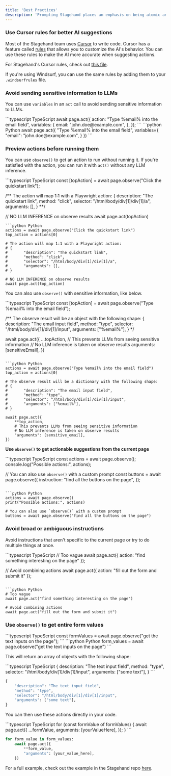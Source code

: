 ```yaml
---
title: 'Best Practices'
description: 'Prompting Stagehand places an emphasis on being atomic and specific. Here are some guidelines to help you use Stagehand effectively.'
---
```


### Use Cursor rules for better AI suggestions

Most of the Stagehand team uses [Cursor](https://www.cursor.com/) to write code. Cursor has a feature called [rules](https://docs.cursor.com/context/rules-for-ai) that allows you to customize the AI's behavior. You can use these rules to make the AI more accurate when suggesting actions.

For Stagehand's Cursor rules, check out [this file](https://github.com/browserbase/stagehand-scaffold/blob/main/.cursorrules). 

If you're using Windsurf, you can use the same rules by adding them to your `.windsurfrules` file.

### Avoid sending sensitive information to LLMs

You can use `variables` in an `act` call to avoid sending sensitive information to LLMs.

<CodeGroup>
```typescript TypeScript
await page.act({
	action: "Type %email% into the email field",
	variables: {
		email: "john.doe@example.com",
	},
});
```
```python Python
await page.act({
	"Type %email% into the email field",
	variables={
		"email": "john.doe@example.com",
	}
})
```
</CodeGroup>

### Preview actions before running them
You can use `observe()` to get an action to run without running it.
If you're satisfied with the action, you can run it with `act()` without any LLM inference.

<CodeGroup>
```typescript TypeScript
const [topAction] = await page.observe("Click the quickstart link");

/** The action will map 1:1 with a Playwright action:
{
	description: "The quickstart link",
	method: "click",
	selector: "/html/body/div[1]/div[1]/a",
	arguments: [],
}
**/

// NO LLM INFERENCE on observe results
await page.act(topAction)
```
```python Python
actions = await page.observe("Click the quickstart link")
top_action = actions[0]

# The action will map 1:1 with a Playwright action:
# {
#		"description": "The quickstart link",
#		"method": "click",
#		"selector": "/html/body/div[1]/div[1]/a",
#		"arguments": [],
# }

# NO LLM INFERENCE on observe results
await page.act(top_action)
```
</CodeGroup>

You can also use `observe()` with sensitive information, like below.

<CodeGroup>
```typescript TypeScript
const [topAction] = await page.observe("Type %email% into the email field");

/** The observe result will be an object with the following shape:
{
	description: "The email input field",
	method: "type",
	selector: "/html/body/div[1]/div[1]/input",
	arguments: ["%email%"],
}
*/

await page.act({
	...topAction,
	// This prevents LLMs from seeing sensitive information
	// No LLM inference is taken on observe results
	arguments: [sensitiveEmail],
})
```

```python Python
actions = await page.observe("Type %email% into the email field")
top_action = actions[0]

# The observe result will be a dictionary with the following shape:
# {
#		"description": "The email input field",
#		"method": "type",
#		"selector": "/html/body/div[1]/div[1]/input",
#		"arguments": ["%email%"],
# }

await page.act({
	**top_action,
	# This prevents LLMs from seeing sensitive information
	# No LLM inference is taken on observe results
	"arguments": [sensitive_email],
})
```
</CodeGroup>

**Use `observe()` to get actionable suggestions from the current page**

<CodeGroup>
```typescript TypeScript
const actions = await page.observe();
console.log("Possible actions:", actions);

// You can also use `observe()` with a custom prompt
const buttons = await page.observe({
	instruction: "find all the buttons on the page",
});
```

```python Python
actions = await page.observe()
print("Possible actions:", actions)

# You can also use `observe()` with a custom prompt
buttons = await page.observe("find all the buttons on the page")
```
</CodeGroup>

### Avoid broad or ambiguous instructions
Avoid instructions that aren't specific to the current page or try to do multiple things at once.

<CodeGroup>
```typescript TypeScript
// Too vague
await page.act({ action: "find something interesting on the page" });

// Avoid combining actions
await page.act({ action: "fill out the form and submit it" });
```

```python Python
# Too vague
await page.act("find something interesting on the page")

# Avoid combining actions
await page.act("fill out the form and submit it")
```
</CodeGroup>

### Use `observe()` to get entire form values

<CodeGroup>
```typescript TypeScript
const formValues = await page.observe("get the text inputs on the page");
```
```python Python
form_values = await page.observe("get the text inputs on the page")
```
</CodeGroup>

This will return an array of objects with the following shape:

<CodeGroup>
```typescript TypeScript
{
	description: "The text input field",
	method: "type",
	selector: "/html/body/div[1]/div[1]/input",
	arguments: ["some text"],
}
```

```python Python
{
	"description": "The text input field",
	"method": "type",
	"selector": "/html/body/div[1]/div[1]/input",
	"arguments": ["some text"],
}
```
</CodeGroup>

You can then use these actions directly in your code.

<CodeGroup>
```typescript TypeScript
for (const formValue of formValues) {
	await page.act({
		...formValue,
		arguments: [yourValueHere],
	});
}
```

```python Python
for form_value in form_values:
	await page.act({
		**form_value,
		"arguments": [your_value_here],
	})
```
</CodeGroup>

For a full example, check out the example in the Stagehand repo [here](https://github.com/browserbase/stagehand/blob/main/examples/form_filling_sensible.ts).